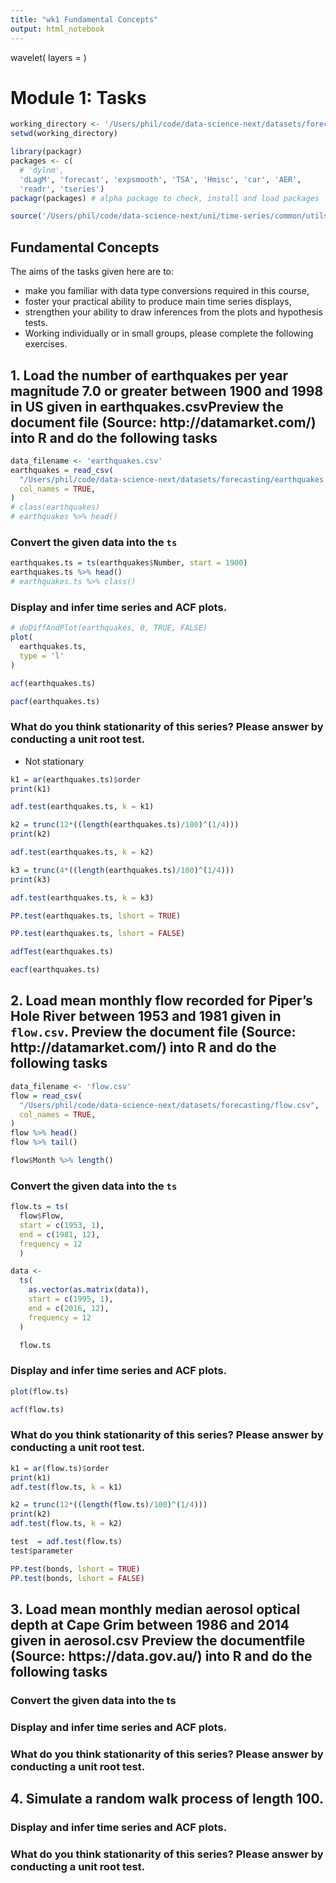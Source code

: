 ```yaml
---
title: "wk1 Fundamental Concepts"
output: html_notebook
---
```


wavelet( layers = )

# Module 1: Tasks

```r
working_directory <- '/Users/phil/code/data-science-next/datasets/forecasting'
setwd(working_directory)

library(packagr)
packages <- c(
  # 'dylnm',
  'dLagM', 'forecast', 'expsmooth', 'TSA', 'Hmisc', 'car', 'AER',
  'readr', 'tseries')
packagr(packages) # alpha package to check, install and load packages

source('/Users/phil/code/data-science-next/uni/time-series/common/utils.r')
```


## Fundamental Concepts

The aims of the tasks given here are to:

- make you familiar with data type conversions required in this course,
- foster your practical ability to produce main time series displays,
- strengthen your ability to draw inferences from the plots and hypothesis tests.
- Working individually or in small groups, please complete the following exercises.

## 1. Load the number of earthquakes per year magnitude 7.0 or greater between 1900 and 1998 in US given in earthquakes.csvPreview the document file (Source: http://datamarket.com/) into R and do the following tasks

```r
data_filename <- 'earthquakes.csv'
earthquakes = read_csv(
  "/Users/phil/code/data-science-next/datasets/forecasting/earthquakes.csv", 
  col_names = TRUE, 
)
# class(earthquakes)
# earthquakes %>% head()
```

### Convert the given data into the `ts`

```r
earthquakes.ts = ts(earthquakes$Number, start = 1900) 
earthquakes.ts %>% head()
# earthquakes.ts %>% class()
```

### Display and infer time series and ACF plots.

```r
# doDiffAndPlot(earthquakes, 0, TRUE, FALSE)
plot(
  earthquakes.ts,
  type = 'l'
)

acf(earthquakes.ts)

pacf(earthquakes.ts)
```

### What do you think stationarity of this series? Please answer by conducting a unit root test.

- Not stationary 

```r
k1 = ar(earthquakes.ts)$order
print(k1)

adf.test(earthquakes.ts, k = k1)
```

```r
k2 = trunc(12*((length(earthquakes.ts)/100)^(1/4)))
print(k2)

adf.test(earthquakes.ts, k = k2)
```

```r
k3 = trunc(4*((length(earthquakes.ts)/100)^(1/4)))
print(k3)

adf.test(earthquakes.ts, k = k3)
```



```r
PP.test(earthquakes.ts, lshort = TRUE)
```

```r
PP.test(earthquakes.ts, lshort = FALSE)
```

```r
adfTest(earthquakes.ts)
```

```r
eacf(earthquakes.ts)
```

## 2. Load mean monthly flow recorded for Piper’s Hole River between 1953 and 1981 given in `flow.csv`. Preview the document file (Source: http://datamarket.com/) into R and do the following tasks

```r
data_filename <- 'flow.csv'
flow = read_csv(
  "/Users/phil/code/data-science-next/datasets/forecasting/flow.csv", 
  col_names = TRUE, 
)
flow %>% head()
flow %>% tail()

flow$Month %>% length()
```

### Convert the given data into the `ts`

```r
flow.ts = ts(
  flow$Flow,
  start = c(1953, 1),
  end = c(1981, 12),
  frequency = 12
  ) 

data <-
  ts(
    as.vector(as.matrix(data)),
    start = c(1995, 1),
    end = c(2016, 12),
    frequency = 12
  )

  flow.ts
```

### Display and infer time series and ACF plots.

```r
plot(flow.ts)
```

```r
acf(flow.ts)
```

### What do you think stationarity of this series? Please answer by conducting a unit root test.

```r
k1 = ar(flow.ts)$order
print(k1)
adf.test(flow.ts, k = k1)
```

```r
k2 = trunc(12*((length(flow.ts)/100)^(1/4)))
print(k2)
adf.test(flow.ts, k = k2)
```

```r
test  = adf.test(flow.ts)
test$parameter

```

```r
PP.test(bonds, lshort = TRUE)
PP.test(bonds, lshort = FALSE)


```


## 3. Load mean monthly median aerosol optical depth at Cape Grim between 1986 and 2014 given in aerosol.csv Preview the documentfile (Source: https://data.gov.au/) into R and do the following tasks

### Convert the given data into the ts
### Display and infer time series and ACF plots.
### What do you think stationarity of this series? Please answer by conducting a unit root test.

## 4. Simulate a random walk process of length 100.

### Display and infer time series and ACF plots.
### What do you think stationarity of this series? Please answer by conducting a unit root test.